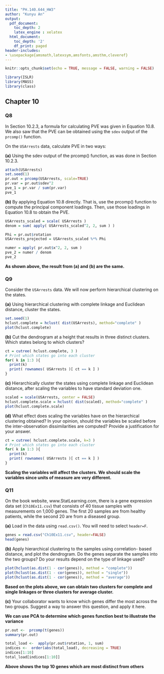 ```yaml
---
title: "PH.140.644_HW3"
author: "Kunyu An"
output:
  pdf_document:
    toc_depth: 2
    latex_engine : xelatex
  html_document:
    toc_depth: '2'
    df_print: paged
header-includes:
- \usepackage{amsmath,latexsym,amsfonts,amsthm,cleveref}
---
```


```r
knitr::opts_chunk$set(echo = TRUE, message = FALSE, warning = FALSE)
```


```r
library(ISLR)
library(MASS) 
library(class)
```

## Chapter 10

### Q8
In Section 10.2.3, a formula for calculating PVE was given in Equation 10.8. We also saw that the PVE can be obtained using the `sdev` output of the `prcomp()` function.

On the  `USArrests` data, calculate PVE in two ways:

**(a)** Using the sdev output of the prcomp() function, as was done in
Section 10.2.3.
```r
attach(USArrests)
set.seed(1)
pr.out = prcomp(USArrests, scale=TRUE)
pr.var = pr.out$sdev^2
pve_1 = pr.var / sum(pr.var)
pve_1
```

**(b)** By applying Equation 10.8 directly. That is, use the prcomp() function to compute the principal component loadings. Then, use those loadings in Equation 10.8 to obtain the PVE.
```r
USArrests_scaled = scale( USArrests )
denom = sum( apply( USArrests_scaled^2, 2, sum ) )

Phi = pr.out$rotation
USArrests_projected = USArrests_scaled %*% Phi

numer = apply( pr.out$x^2, 2, sum )
pve_2 = numer / denom
pve_2
```

**As shown above, the result from (a) and (b) are the same.**

### Q9
Consider the `USArrests` data. We will now perform hierarchical clustering on the states.

**(a)** Using hierarchical clustering with complete linkage and Euclidean distance, cluster the states.
```r
set.seed(1)
hclust.complete = hclust( dist(USArrests), method="complete" )
plot(hclust.complete)
```

**(b)** Cut the dendrogram at a height that results in three distinct clusters. Which states belong to which clusters?
```r
ct = cutree( hclust.complete, 3 )
# Print which states go into each cluster
for( k in 1:3 ){
  print(k)
  print( rownames( USArrests )[ ct == k ] )
}
```

**(c)** Hierarchically cluster the states using complete linkage and Euclidean distance, after scaling the variables to have standard deviation one.
```r
scaled = scale(USArrests, center = FALSE)
hclust.complete.scale = hclust( dist(scaled), method="complete" )
plot(hclust.complete.scale)
```

**(d)** What effect does scaling the variables have on the hierarchical clustering obtained? In your opinion, should the variables be scaled before the inter-observation dissimilarities are computed? Provide a justification for your answer.
```r
ct = cutree( hclust.complete.scale, k=3 )
# Print which states go into each cluster
for( k in 1:3 ){
  print(k)
  print( rownames( USArrests )[ ct == k ] )
}
```

**Scaling the variables will affect the clusters. We should scale the variables since units of measure are very different.**

### Q11
On the book website, www.StatLearning.com, there is a gene expression data set (`Ch10Ex11.csv`) that consists of 40 tissue samples with measurements on 1,000 genes. The first 20 samples are from healthy patients, while the second 20 are from a diseased group.

**(a)** Load in the data using `read.csv()`. You will need to select `header=F`.
```r
genes = read.csv("Ch10Ex11.csv", header=FALSE)
head(genes)
```

**(b)** Apply hierarchical clustering to the samples using correlation- based distance, and plot the dendrogram. Do the genes separate the samples into the two groups? Do your results depend on the type of linkage used?
```r
plot(hclust(as.dist(1 - cor(genes)), method = "complete"))
plot(hclust(as.dist(1 - cor(genes)), method = "single"))
plot(hclust(as.dist(1 - cor(genes)), method = "average"))
```

**Based on the plots above, we can obtain two clusters for complete and single linkages or three clusters for average cluster.**

**(c)** Your collaborator wants to know which genes differ the most across the two groups. Suggest a way to answer this question, and apply it here.

**We can use PCA to determine which genes function best to illustrate the variance**

```r
pr.out <-  prcomp(t(genes))
summary(pr.out)
```
```r
total_load <-  apply(pr.out$rotation, 1, sum)
indices <-  order(abs(total_load), decreasing = TRUE)
indices[1:10]
total_load[indices[1:10]]
```

**Above shows the top 10 genes which are most distinct from others**